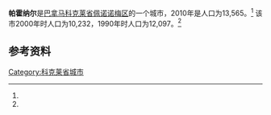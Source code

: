 {{Infobox settlement
|name                   = 帕霍纳尔
|native_name            = 
|settlement_type        = [[市_(巴拿马)|市]]
|image_skyline          = 
|image_caption          = 
|image_alt              = 
|pushpin_map            =
|coordinates_display    = inline,title
|coordinates_region     = PA
|subdivision_type       = 国家
|subdivision_name       = {{flag|Panama}}
|subdivision_type1      = [[巴拿马行政区划|省份]]
|subdivision_name1      = [[科克莱省|科克莱省]]
|subdivision_type2      = [[区_(巴拿马)|区]]
|subdivision_name2      = [[佩诺诺梅区|佩诺诺梅区]]
|leader_title           = 
|leader_name            = 
|established_title      = 设立时间
|established_date       = 
|area_land_km2          = 145.1
|area_footnotes         = <ref name=inec>[http://www.contraloria.gob.pa/inec/archivos/P3601Cuadro11.xls {{Wayback|url=http://www.contraloria.gob.pa/inec/archivos/P3601Cuadro11.xls |date=20160304030354 }} "Cuadro 11 (Superficie, población y densidad de población en la República...)" [Table 11 (Area, population, and population density in the Republic...)<nowiki>]</nowiki>] (.xls). In {{cite web|title=Resultados Finales Básicos|trans-title=Basic Final Results|url=https://www.contraloria.gob.pa/inec/publicaciones/Publicaciones.aspx?ID_SUBCATEGORIA=59&ID_PUBLICACION=360&ID_IDIOMA=1&ID_CATEGORIA=13|publisher=[[National_Institute_of_Statistics_and_Census_of_Panama|National Institute of Statistics and Census of Panama]]|accessdate=May 26, 2015|language=es|archive-date=2015-07-10|archive-url=https://web.archive.org/web/20150710070123/http://www.contraloria.gob.pa/inec/Publicaciones/Publicaciones.aspx?ID_SUBCATEGORIA=59&ID_PUBLICACION=360&ID_IDIOMA=1&ID_CATEGORIA=13|dead-url=no}}</ref>
|population_as_of       = 2010
|population_total       = 13565
|population_footnotes   = <ref name=inec/>
|population_density_km2 = 93.5
|population_note        = 人口密度数据由计算得出
|timezone1              = [[北美东部时区|东部时区]]
|utc_offset1            = −5
|latd                   = 
|latm                   = 
|lats                   = 
|latNS                  = 
|longd                  = 
|longm                  = 
|longs                  = 
|longEW                 = }}

'''帕霍纳尔'''是[[巴拿马|巴拿马]][[科克莱省|科克莱省]][[佩诺诺梅区|佩诺诺梅区]]的一个城市，2010年是人口为13,565。<ref name=inec/> 该市2000年时人口为10,232，1990年时人口为12,097。<ref name=inec/>

==参考资料==
{{reflist}}

{{Panama-geo-stub}}
{{Coclé Province}}

{{coord|8.5942|N|80.2550|W|source:wikidata|display=title}}
[[Category:科克莱省城市|Category:科克莱省城市]]